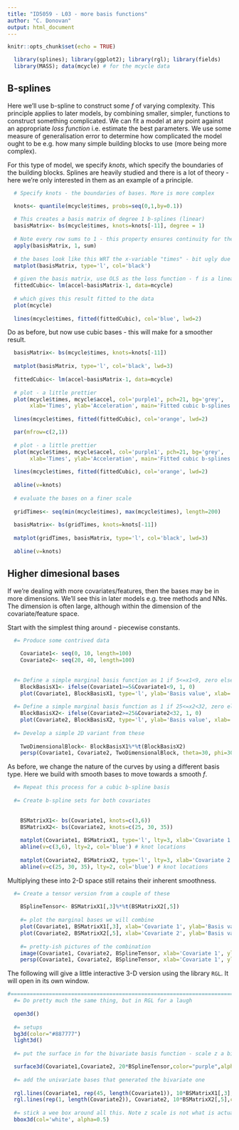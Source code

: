 ---
title: "ID5059 - L03 - more basis functions"
author: "C. Donovan"
output: html_document
---

```{r setup, include=FALSE}
knitr::opts_chunk$set(echo = TRUE)
```



```{r, include=FALSE}

  library(splines); library(ggplot2); library(rgl); library(fields)
  library(MASS); data(mcycle) # for the mcycle data
```


## B-splines


Here we'll use b-spline to construct some $f$ of varying complexity. This principle applies to later models, by combining smaller, simpler, functions to construct something complicated. We can fit a model at any point against an appropriate _loss function_ i.e. estimate the best parameters. We use some measure of generalisation error to determine how complicated the model ought to be e.g. how many simple building blocks to use (more being more complex).

For this type of model, we specify _knots_, which specify the boundaries of the building blocks. Splines are heavily studied and there is a lot of theory - here we're only interested in them as an example of a principle. 

```{r}

  # Specify knots - the boundaries of bases. More is more complex

  knots<- quantile(mcycle$times, probs=seq(0,1,by=0.1))
  
  # This creates a basis matrix of degree 1 b-splines (linear)
  basisMatrix<- bs(mcycle$times, knots=knots[-11], degree = 1)
  
  # Note every row sums to 1 - this property ensures continuity for the final curve
  apply(basisMatrix, 1, sum)
  
  # the bases look like this WRT the x-variable "times" - bit ugly due to small dataset
  matplot(basisMatrix, type='l', col='black')
  
  # given the basis matrix, use OLS as the loss function - f is a linear combination of bases
  fittedCubic<- lm(accel~basisMatrix-1, data=mcycle)  
  
  # which gives this result fitted to the data
  plot(mcycle)
  
  lines(mcycle$times, fitted(fittedCubic), col='blue', lwd=2)
```

Do as before, but now use cubic bases - this will make for a smoother result.

```{r}

  
  basisMatrix<- bs(mcycle$times, knots=knots[-11])
  
  matplot(basisMatrix, type='l', col='black', lwd=3)
  
  fittedCubic<- lm(accel~basisMatrix-1, data=mcycle)  
  
  # plot - a little prettier
  plot(mcycle$times, mcycle$accel, col='purple1', pch=21, bg='grey', 
       xlab='Times', ylab='Acceleration', main='Fitted cubic b-splines')
  
  lines(mcycle$times, fitted(fittedCubic), col='orange', lwd=2)
```
 
```{r}
  par(mfrow=c(2,1))
  
  # plot - a little prettier
  plot(mcycle$times, mcycle$accel, col='purple1', pch=21, bg='grey', 
       xlab='Times', ylab='Acceleration', main='Fitted cubic b-splines')
  
  lines(mcycle$times, fitted(fittedCubic), col='orange', lwd=2)
  
  abline(v=knots)
  
  # evaluate the bases on a finer scale 
  
  gridTimes<- seq(min(mcycle$times), max(mcycle$times), length=200)
  
  basisMatrix<- bs(gridTimes, knots=knots[-11])
  
  matplot(gridTimes, basisMatrix, type='l', col='black', lwd=3)
  
  abline(v=knots)
```

## Higher dimesional bases

If we're dealing with more covariates/features, then the bases may be in more dimensions. We'll see this in later models e.g. tree methods and NNs. The dimension is often large, although within the dimension of the covariate/feature space.

Start with the simplest thing around - piecewise constants. 

```{r}  

  #= Produce some contrived data
  
    Covariate1<- seq(0, 10, length=100)
    Covariate2<- seq(20, 40, length=100)
 
  
  #= Define a simple marginal basis function as 1 if 5<=x1<9, zero elsewhere
    BlockBasisX1<- ifelse(Covariate1>=5&Covariate1<9, 1, 0)
    plot(Covariate1, BlockBasisX1, type='l', ylab='Basis value', xlab='Covariate 1')
  
  #= Define a simple marginal basis function as 1 if 25<=x2<32, zero elsewhere
    BlockBasisX2<- ifelse(Covariate2>=25&Covariate2<32, 1, 0)
    plot(Covariate2, BlockBasisX2, type='l', ylab='Basis value', xlab='Covariate 2')
    
  #= Develop a simple 2D variant from these
    
    TwoDimensionalBlock<- BlockBasisX1%*%t(BlockBasisX2)
    persp(Covariate1, Covariate2, TwoDimensionalBlock, theta=30, phi=30)
```

As before, we change the nature of the curves by using a different basis type. Here we build with smooth bases to move towards a smooth $f$.
    
```{r}    
  #= Repeat this process for a cubic b-spline basis
  
  #= Create b-spline sets for both covariates
    
    
    BSMatrixX1<- bs(Covariate1, knots=c(3,6))
    BSMatrixX2<- bs(Covariate2, knots=c(25, 30, 35))
    
    matplot(Covariate1, BSMatrixX1, type='l', lty=3, xlab='Covariate 1', ylab='Basis function value', col=1)
    abline(v=c(3,6), lty=2, col='blue') # knot locations
    
    matplot(Covariate2, BSMatrixX2, type='l', lty=3, xlab='Covariate 2', ylab='Basis function value', col=1)
    abline(v=c(25, 30, 35), lty=2, col='blue') # knot locations
```


Multiplying these into 2-D space still retains their inherent smoothness.

```{r}
  #= Create a tensor version from a couple of these
    
    BSplineTensor<- BSMatrixX1[,3]%*%t(BSMatrixX2[,5])
    
    #= plot the marginal bases we will combine
    plot(Covariate1, BSMatrixX1[,3], xlab='Covariate 1', ylab='Basis value', type='l')
    plot(Covariate2, BSMatrixX2[,5], xlab='Covariate 2', ylab='Basis value', type='l')
    
    #= pretty-ish pictures of the combination
    image(Covariate1, Covariate2, BSplineTensor, xlab='Covariate 1', ylab='Covariate 2', col=tim.colors(n=30))
    persp(Covariate1, Covariate2, BSplineTensor, xlab='Covariate 1', ylab='Covariate 2', theta=30, phi=30)
```


The following will give a little interactive 3-D version using the library `RGL`. It will open in its own window.

```{r}
#============================================================================================#
  #= Do pretty much the same thing, but in RGL for a laugh
  
  open3d()
  
  #= setups
  bg3d(color="#887777")
  light3d()
  
  #= put the surface in for the bivariate basis function - scale z a bit as it is relatively small

  surface3d(Covariate1,Covariate2, 20*BSplineTensor,color="purple",alpha=0.5, front="lines")
  
  #= add the univariate bases that generated the bivariate one
  
  rgl.lines(Covariate1, rep(45, length(Covariate1)), 10*BSMatrixX1[,3],col="#000000", lwd=2)
  rgl.lines(rep(1, length(Covariate2)), Covariate2, 10*BSMatrixX2[,5],col="#000000", lwd=2)
  
  #= stick a wee box around all this. Note z scale is not what is actually in the data for disply purposes
  bbox3d(col='white', alpha=0.5)

``` 


